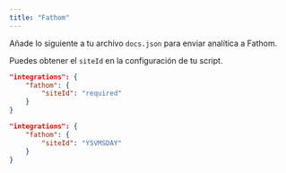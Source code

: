 ```yaml
---
title: "Fathom"
---
```


Añade lo siguiente a tu archivo `docs.json` para enviar analítica a Fathom.

Puedes obtener el `siteId` en la configuración de tu script.

<CodeGroup>

```json Opciones de analítica en docs.json
"integrations": {
    "fathom": {
        "siteId": "required"
    }
}
```

```json Ejemplo
"integrations": {
    "fathom": {
        "siteId": "YSVMSDAY"
    }
}
```

</CodeGroup>
